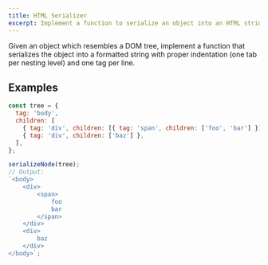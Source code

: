 ```yaml
---
title: HTML Serializer
excerpt: Implement a function to serialize an object into an HTML string with indentation
---
```


Given an object which resembles a DOM tree, implement a function that serializes the object into a formatted string with proper indentation (one tab per nesting level) and one tag per line.

## Examples

```js
const tree = {
  tag: 'body',
  children: [
    { tag: 'div', children: [{ tag: 'span', children: ['foo', 'bar'] }] },
    { tag: 'div', children: ['baz'] },
  ],
};

serializeNode(tree);
// Output:
`<body>
	<div>
		<span>
			foo
			bar
		</span>
	</div>
	<div>
		baz
	</div>
</body>`;
```
